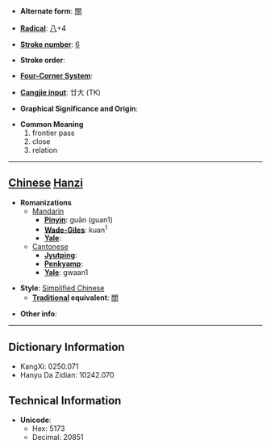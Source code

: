 * '''Alternate form''': [[關]]

* '''[[Wiktionary:Chinese radical index| Radical]]''': [[Wiktionary:Chinese radical index 八|八]]+4

* '''[[Wiktionary:Chinese total strokes index|Stroke number]]''': [[Wiktionary:Chinese total strokes index 6|6]]

* '''Stroke order''': 

* '''[[Wiktionary:Chinese four corner index|Four-Corner System]]''': 

* '''[[Wiktionary:Chinese Cangjie index|Cangjie input]]''': 廿大 (TK)

* '''Graphical Significance and Origin''': 

* '''Common Meaning'''
*#frontier pass
*# close
*# relation


----

== [[Chinese]] [[Hanzi]] ==

* '''Romanizations'''
** [[Mandarin]]
*** '''[[Pinyin]]''': guān (guan1)
*** '''[[Wade-Giles]]''': kuan<sup>1</sup>
*** '''[[Yale]]''': 
**[[Cantonese]]
***'''[[Jyutping]]''':
***'''[[Penkyamp]]''': 
***'''[[Yale]]''': gwaan1

* '''Style''': [[Simplified Chinese]] 
** '''[[Traditional Chinese|Traditional]] equivalent''': [[關]]

* '''Other info''': 

----

== Dictionary Information ==

* KangXi: 0250.071
* Hanyu Da Zidian: 10242.070

== Technical Information ==

* '''Unicode''':
** Hex: 5173
** Decimal: 20851